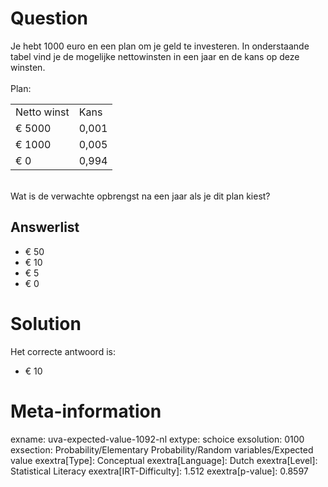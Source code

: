 Question
========

Je hebt 1000 euro en een plan om je geld te investeren. In onderstaande
tabel vind je de mogelijke nettowinsten in een jaar en de kans op deze
winsten.\
\
Plan:\

  ------------- -------
  Netto winst   Kans
  € 5000        0,001
  € 1000        0,005
  € 0           0,994
  ------------- -------

\
Wat is de verwachte opbrengst na een jaar als je dit plan kiest?\

Answerlist
----------

* € 50
* € 10
* € 5
* € 0

Solution
========

Het correcte antwoord is: 

* € 10

Meta-information
================
exname: uva-expected-value-1092-nl
extype: schoice
exsolution: 0100
exsection: Probability/Elementary Probability/Random variables/Expected value
exextra[Type]: Conceptual
exextra[Language]: Dutch
exextra[Level]: Statistical Literacy
exextra[IRT-Difficulty]: 1.512
exextra[p-value]: 0.8597
